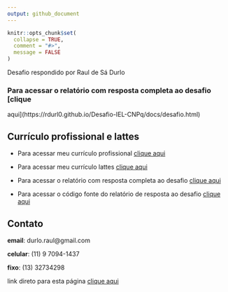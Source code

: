 ```yaml
---
output: github_document
---
```



```r
knitr::opts_chunk$set(
  collapse = TRUE,
  comment = "#>",
  message = FALSE
)
```


Desafio respondido por Raul de Sá Durlo


### **Para acessar o relatório com resposta completa ao desafio** [clique
aqui](https://rdurl0.github.io/Desafio-IEL-CNPq/docs/desafio.html)


## Currículo profissional e lattes

* Para acessar meu currículo profissional [clique aqui](https://github.com/rdurl0/Desafio-IEL-CNPq/blob/master/data/CV_Raul.pdf)

* Para acessar meu currículo lattes [clique aqui](http://lattes.cnpq.br/8549263887619790)

* Para acessar o relatório com resposta completa ao desafio [clique aqui](https://rdurl0.github.io/Desafio-IEL-CNPq/docs/desafio.html)


* Para acessar o código fonte do relatório de resposta ao desafio [clique aqui](https://github.com/rdurl0/Desafio-IEL-CNPq/blob/master/docs/desafio.Rmd) 

## Contato

**email**: durlo.raul@gmail.com  

**celular**: (11) 9 7094-1437  

**fixo**: (13) 32734298

link direto para esta página [clique aqui](https://rdurl0.github.io/Desafio-IEL-CNPq/)
